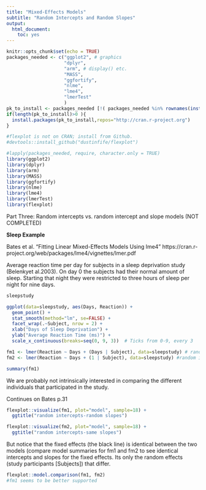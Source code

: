```yaml
---
title: "Mixed-Effects Models"
subtitle: "Random Intercepts and Random Slopes" 
output:
  html_document:
    toc: yes
---
```

```r
knitr::opts_chunk$set(echo = TRUE)
packages_needed <- c("ggplot2", # graphics
                     "dplyr",
                     "arm", # display() etc.
                     "MASS",
                     "ggfortify",
                     "nlme",
                     "lme4",
                     "lmerTest"
                     )
pk_to_install <- packages_needed [!( packages_needed %in% rownames(installed.packages())  )]
if(length(pk_to_install)>0 ){
  install.packages(pk_to_install,repos="http://cran.r-project.org")
}

#flexplot is not on CRAN; install from Github.
#devtools::install_github("dustinfife/flexplot")

#lapply(packages_needed, require, character.only = TRUE)
library(ggplot2)
library(dplyr)
library(arm)
library(MASS)
library(ggfortify)
library(nlme)
library(lme4)
library(lmerTest)
library(flexplot)
```
Part Three: Random intercepts vs. random intercept and slope models (NOT COMPLETED)

**Sleep Example**

Bates et al. "Fitting Linear Mixed-Effects Models Using lme4"
https://cran.r-project.org/web/packages/lme4/vignettes/lmer.pdf

Average reaction time per day for subjects in a sleep deprivation study (Belenkyet al.2003). On day 0 the subjects had their normal amount of sleep. Starting that night they were restricted to three hours of sleep per night for nine days. 
```r
sleepstudy
```

```r
ggplot(data=sleepstudy, aes(Days, Reaction)) + 
  geom_point() +
  stat_smooth(method="lm", se=FALSE) + 
  facet_wrap(.~Subject, nrow = 2) +
  xlab("Days of Sleep Deprivation") +
  ylab("Average Reaction Time (ms)") +
  scale_x_continuous(breaks=seq(0, 9, 3))  # Ticks from 0-9, every 3
```
```r
fm1 <- lmer(Reaction ~ Days + (Days | Subject), data=sleepstudy) # random intercepts and random slopes model
fm2 <- lmer(Reaction ~ Days + (1 | Subject), data=sleepstudy) #random intercepts, same slopes

summary(fm1)
```
We are probably not intrinsically interested in comparing the different individuals that participated in the study.

Continues on Bates p.31

```r
flexplot::visualize(fm1, plot="model", sample=18) +
  ggtitle("random intercepts-random slopes")
```
```r
flexplot::visualize(fm2, plot="model", sample=18) +
  ggtitle("random intercepts-same slopes")
```
But notice that the fixed effects (the black line) is identical between the two models (compare model summaries for fm1 and fm2 to see identical intercepts and slopes for the fixed effects.
Its only the random effects (study participants [Subjects]) that differ.
```r
flexplot::model.comparison(fm1, fm2)
#fm1 seems to be better supported
```

